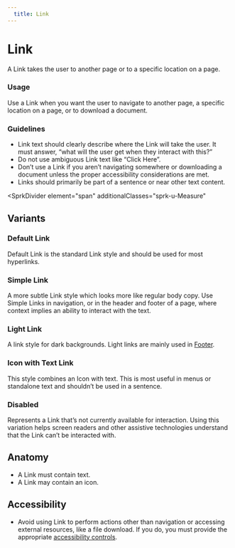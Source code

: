 ```yaml
---
  title: Link
---
```


# Link

A Link takes the user to another page
or to a specific location on a page.

<ComponentPreview
  componentName="link--default-story"
  hasReact
  hasAngular
  hasHTML
/>

### Usage

Use a Link when you want the user to
navigate to another page, a specific
location on a page, or to download a document.


### Guidelines

- Link text should clearly describe where
the Link will take the user. It must answer,
“what will the user get when they interact
with this?”
- Do not use ambiguous Link text like “Click Here”.
- Don’t use a Link if you aren’t navigating
somewhere or downloading a document unless
the proper accessibility considerations are met.
- Links should primarily be part of a sentence
or near other text content.

<SprkDivider
 element="span"
 additionalClasses="sprk-u-Measure"
></SprkDivider>

## Variants

### Default Link

Default Link is the standard Link style and
should be used for most hyperlinks.

<ComponentPreview
  componentName="link--default-story"
  hasReact
  hasAngular
  hasHTML
/>

### Simple Link

A more subtle Link style which looks more like regular body copy.
Use Simple Links in navigation, or in the header and footer of a page,
where context implies an ability to interact with the text.

<ComponentPreview
  componentName="link--simple"
  hasReact
  hasAngular
  hasHTML
/>

### Light Link

A link style for dark backgrounds.
Light links are mainly used in [Footer](/using-spark/components/footer).

<ComponentPreview
  componentName="link--light"
  hasReact
  hasAngular
  hasHTML
/>

### Icon with Text Link

This style combines an Icon with text.
This is most useful in menus or standalone
text and shouldn’t be used in a sentence.

<ComponentPreview
  componentName="link--icon-with-text-link"
  hasReact
  hasAngular
  hasHTML
/>

### Disabled

Represents a Link that’s not currently available for interaction.
Using this variation helps screen readers and other assistive technologies understand that the Link can’t be interacted with.

<ComponentPreview
  componentName="link--disabled"
  hasReact
  hasAngular
  hasHTML
/>

## Anatomy

- A Link must contain text.
- A Link may contain an icon.

## Accessibility

- Avoid using Link to perform actions other than
navigation or accessing external resources, like
a file download. If you do, you must provide the
appropriate [accessibility controls](https://www.w3.org/TR/wai-aria-practices-1.1/).